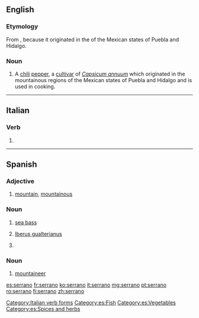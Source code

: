 ==English==
{{wikipedia|Serrano pepper}}

===Etymology===
From {{etyl|es|en}} {{term|serrano||mountainous|lang=en}}, because it originated in the {{term|sierra|sierras|mountains|lang=es}} of the Mexican states of Puebla and Hidalgo.

===Noun===
{{en-noun}}

# A [[chili]] [[pepper]], a [[cultivar]] of ''[[Capsicum annuum]]'' which originated in the mountainous regions of the Mexican states of Puebla and Hidalgo and is used in cooking.  

----

==Italian==

===Verb===
{{head|it}}

# {{conjugation of|serrare||3|p|pres|ind|lang=it}}

[[Category:Italian verb forms]]

----

==Spanish==

===Adjective===
{{es-adj|f=serrana}}

# [[mountain]], [[mountainous]]

===Noun===
{{es-noun|m}}

# [[sea bass]]
# {{context|mollusc|lang=es}} [[w:Iberus gualterianus|Iberus gualterianus]]
# {{l/en|serrano}} {{gloss|serrano chili}}

===Noun===
{{es-noun|m|f=serrana}}

# [[mountaineer]]

[[Category:es:Fish]]
[[Category:es:Vegetables]]
[[Category:es:Spices and herbs]]

[[es:serrano]]
[[fr:serrano]]
[[ko:serrano]]
[[it:serrano]]
[[mg:serrano]]
[[pt:serrano]]
[[ro:serrano]]
[[fi:serrano]]
[[zh:serrano]]